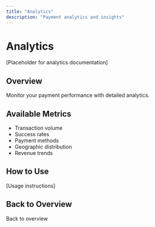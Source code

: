 ```yaml
---
title: "Analytics"
description: "Payment analytics and insights"
---
```


# Analytics

[Placeholder for analytics documentation]

## Overview

Monitor your payment performance with detailed analytics.

## Available Metrics

- Transaction volume
- Success rates
- Payment methods
- Geographic distribution
- Revenue trends

## How to Use

[Usage instructions]

## Back to Overview

<Card title="Dashboard Overview" icon="arrow-left" href="/mock-dashboard/overview">
  Back to overview
</Card>

